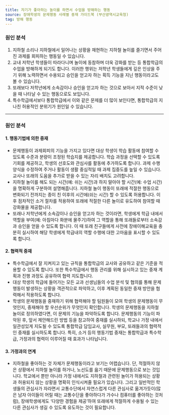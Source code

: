 ```yaml
---
title: 자기가 좋아하는 놀이를 하면서 수업을 방해하는 행동
source: 장애학생의 문제행동 사례별 중재 가이드북 (부산광역시교육청)
tag: 방해 행동
---
```


### 원인 분석

1. 지하철 소리나 지하철에서 일어나는 상황을 재현하는 지하철 놀이를 즐기면서 주어진 과제를 회피하는 행동일 수 있습니다.
2. 교내 저학년 학생들이 따라다니며 놀이에 동참하며 더욱 강화를 받는 등 통합학급의 수업을 방해하게 되기도 합니다. 이러한 행위는 저학년 학생들에게 깊은 인상을 주기 위해 노력하면서 수용되고 승인을 얻고자 하는 획득 기능을 지닌 행동이라고도 볼 수 있습니다.
3. 또래보다 저학년에게 소속감이나 승인을 얻고자 하는 것으로 보아서 지적 수준이 낮을 때 나타날 수 있는 행동으로도 보입니다.
4. 특수학급에서보다 통합학급에서 이와 같은 문제를 더 많이 보인다면, 통합학급의 지나친 허용적인 분위기가 원인일 수 있습니다.

---

### 원인 분석

#### 1. 행동기법에 의한 중재

- 문제행동이 과제회피의 기능을 가지고 있다면 대상 학생이 학습 활동에 참여할 수 있도록 수준과 분량이 조정된 학습지를 제공합니다. 학습 과정을 선택할 수 있도록 기회를 제공하고, 학생의 선호도와 관심사를 활동에 추가하도록 합니다. 과제 수행 양식을 수정하여 주거나 활동이 생활 중심적일 때 과제 집중도를 높일 수 있습니다. 교사나 또래의 도움을 추가로 받을 수 있는 자리 배치도 고려합니다.
- 지하철 놀이를 해도 되는 시간(예: 쉬는 시간)과 하지 말아야 할 시간(예: 수업 시간)을 명확하게 구분하여 설명해줍니다. 지하철 놀이 행동이 또래에 적절한 행동으로 변화되기 전까지는 종이 친 이후의 시간에(쉬는 시간) 할 수 있도록 허용합니다. 이후 점차적인 소거 절차를 적용하여 또래에 적절한 다른 놀이로 유도하여 참여할 때 강화물을 제공합니다.
- 또래나 저학년에게 소속감이나 승인을 얻고자 하는 것이라면, 학생에게 학급 내에서 역할을 부여(예: 아침마다 화분에 물주기)하여 그 역할을 통해 또래들로부터 소속감과 승인을 얻을 수 있도록 합니다. 이 때 또래 친구들에게 사전에 장애이해교육을 충분히 실시하여 해당 학생에게 학급내의 역할 수행에 대한 고마움을 표시할 수 있도록 합니다.

#### 2. 협력적 중재

- 특수학급에서 잘 지켜지고 있는 규칙을 통합학급의 교사와 공유하고 같은 기준을 적용할 수 있도록 합니다. 또한 특수학급에서 행동 관리를 위해 실시하고 있는 중재 계획과 진행 과정도 공유하여 협력 지도합니다.
- 대상 학생의 학급에 들어가는 모든 교과 선생님들의 수업 분석 및 협의를 통해 문제행동이 발생하는 상황을 객관적으로 파악하고, 이후 계획된 동일한 중재 방안을 협력해서 적용하도록 합니다.
- 학생의 문제행동을 중재하기 위해 협력해야 할 팀원들이 모여 학생의 문제행동이 무엇인지, 중재해야 할 우선순위가 무엇인지 확인합니다. 학생의 문제행동을 지하철 놀이로 정의하였다면, 이 문제의 기능을 파악하도록 합니다. 문제행동의 기능이 파악된 후, 앞서 제안해드린 방법 등을 참고하여 중재를 실시하되, 학교나 가정 내에서 일관성있게 지도될 수 있도록 통합학급 담임교사, 실무원, 부모, 또래들과의 협력적인 중재를 실시하도록 합니다. 특히, 소거 등의 행동기법 중재는 통합학급과 특수학급, 가정과의 협력이 이루어질 때 효과가 나타납니다.

#### 3. 가정과의 연계

- 지하철을 좋아하는 것 자체가 문제행동이라고 보기는 어렵습니다. 단, 적절하지 않은 상황에서 지하철 놀이를 하거나, 노선도를 읊기 때문에 문제행동으로 보는 것입니다. 학교에서 뿐만 아니라 가정 내에서도 지하철과 관련된 놀이가 허용되는 상황과 허용되지 않는 상황을 명확히 인식시켜줄 필요가 있습니다. 그리고 일반적인 학생들의 관심사가 자라면서 교통수단에서 자연스럽게 다른 관심사로 옮겨가듯이(많은 남자 아이들이 어릴 때는 교통수단을 좋아하다가 가수나 컴퓨터를 좋아하는 것처럼), 장애학생에게도 ‘다양한 경험을 제공’하여 또래에게 적절하게 수용될 수 있는 다른 관심사가 생길 수 있도록 유도하는 것이 필요합니다.
